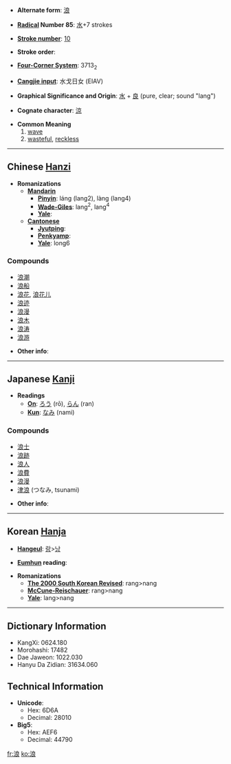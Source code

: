 * '''Alternate form''': [[浪]]

* '''[[Wiktionary:Chinese radical index| Radical]] Number 85''': [[Wiktionary:Chinese radical index 水|水]]+7 strokes

* '''[[Wiktionary:Chinese total strokes index|Stroke number]]''': [[Wiktionary:Chinese total strokes index 10|10]]

* '''Stroke order''': 

* '''[[Wiktionary:Chinese four corner index|Four-Corner System]]''': 3713<sub>2</sub>

* '''[[Wiktionary:Chinese Cangjie index|Cangjie input]]''': 水戈日女 (EIAV)

* '''Graphical Significance and Origin''': [[水]] + [[良]] (pure, clear; sound "lang")

* '''Cognate character''': [[涼]]

* '''Common Meaning'''
*#[[wave]]
*# [[wasteful]], [[reckless]]

----

== Chinese [[Hanzi]] ==

* '''Romanizations'''
** '''[[Mandarin]]'''
*** '''[[Pinyin]]''': láng (lang2), làng (lang4)
*** '''[[Wade-Giles]]''': lang<sup>2</sup>, lang<sup>4</sup>
*** '''[[Yale]]''': 
** '''[[Cantonese]]'''
*** '''[[Jyutping]]''':
*** '''[[Penkyamp]]''': 
*** '''[[Yale]]''': long6

===Compounds===
*[[浪潮]]
*[[浪船]]
*[[浪花]], [[浪花儿]]
*[[浪迹]]
*[[浪漫]]
*[[浪木]]
*[[浪涛]]
*[[浪游]]

* '''Other info''': 

----

== Japanese [[Kanji]] ==

* '''Readings'''
** '''[[On]]''': [[ろう]] (rō), [[らん]] (ran)
** '''[[Kun]]''': [[なみ]] (nami)

===Compounds===
*[[浪士]]
*[[浪跡]]
*[[浪人]]
*[[浪費]]
*[[浪漫]]
*[[津浪]] (つなみ, tsunami)

* '''Other info''':  

----

== Korean [[Hanja]] ==

* '''[[Hangeul]]''': [[랑]]>[[낭]]

* '''[[Eumhun]] reading''': 

* '''Romanizations'''
** '''[[The 2000 South Korean Revised Romanization|The 2000 South Korean Revised]]''': rang>nang
** '''[[McCune-Reischauer]]''': rang>nang
** '''[[Yale]]''': lang>nang

----

== Dictionary Information ==

* KangXi: 0624.180
* Morohashi: 17482
* Dae Jaweon: 1022.030
* Hanyu Da Zidian: 31634.060

== Technical Information ==

* '''Unicode''':
** Hex: 6D6A
** Decimal: 28010
* '''Big5''':
** Hex: AEF6
** Decimal: 44790

[[fr:浪]]
[[ko:浪]]